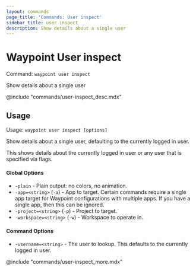 ```yaml
---
layout: commands
page_title: 'Commands: User inspect'
sidebar_title: user inspect
description: Show details about a single user
---
```


# Waypoint User inspect

Command: `waypoint user inspect`

Show details about a single user

@include "commands/user-inspect_desc.mdx"

## Usage

Usage: `waypoint user inspect [options]`

Show details about a single user, defaulting to the currently logged in user.

This shows details about the currently logged in user or any user that
is specified via flags.

#### Global Options

- `-plain` - Plain output: no colors, no animation.
- `-app=<string>` (`-a`) - App to target. Certain commands require a single app target for Waypoint configurations with multiple apps. If you have a single app, then this can be ignored.
- `-project=<string>` (`-p`) - Project to target.
- `-workspace=<string>` (`-w`) - Workspace to operate in.

#### Command Options

- `-username=<string>` - The user to lookup. This defaults to the currently logged in user.

@include "commands/user-inspect_more.mdx"
